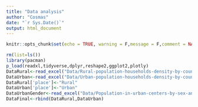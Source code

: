 ```yaml
---
title: "Data analysis"
author: "Cosmas"
date: "`r Sys.Date()`"
output: html_document
---
```



```r
knitr::opts_chunk$set(echo = TRUE, warning = F,message = F,comment = NA)
```

```r
rm(list=ls())
library(pacman)
p_load(readxl,tidyverse,dplyr,reshape2,ggplot2,plotly)
DataRural<-read_excel("Data/Rural-population-households-density-by-county.xlsx")
DataUrban<-read_excel("Data/Urban-population-households-density-by-county.xlsx")
DataRural['place']<-"Rural"
DataUrban['place']<-"Urban"
DataUrbanGender<-read_excel("Data/Population-in-urban-centers-by-sex-and-urban-center.xlsx")
DataFinal<-rbind(DataRural,DataUrban)


```

